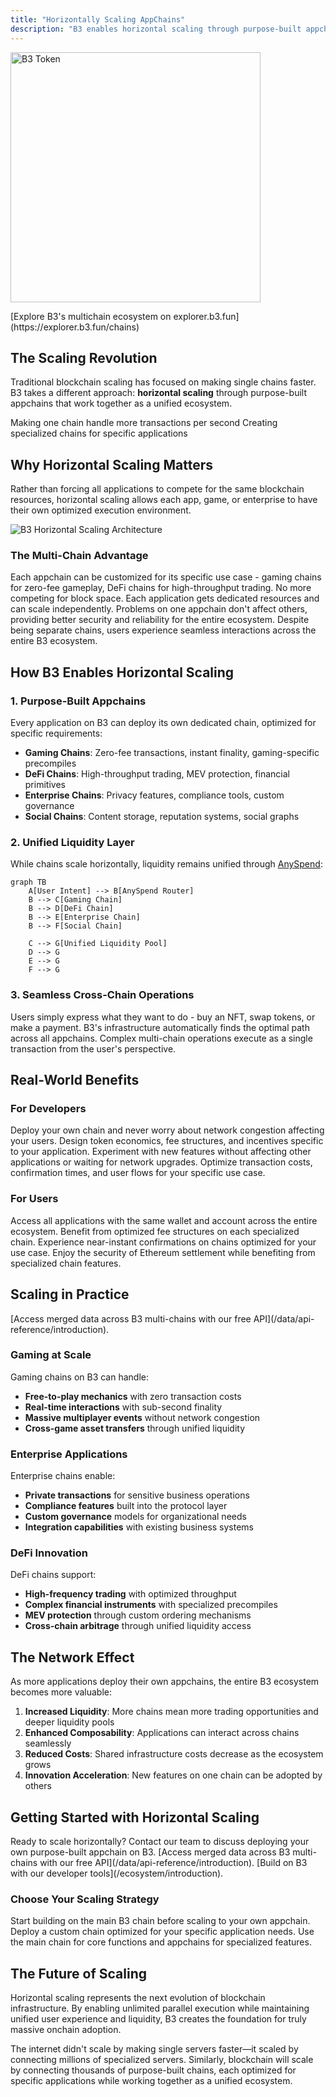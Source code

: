 ```yaml
---
title: "Horizontally Scaling AppChains"
description: "B3 enables horizontal scaling through purpose-built appchains, each optimized for specific use cases while maintaining unified liquidity and user experience."
---
```


<img
  src="/images/open-app-layer.png"
  alt="B3 Token"
  height="400"
  className="rounded-xl"
  title=""
/>

<Note>
  [Explore B3's multichain ecosystem on explorer.b3.fun](https://explorer.b3.fun/chains)
</Note>

## The Scaling Revolution

Traditional blockchain scaling has focused on making single chains faster. B3 takes a different approach: **horizontal scaling** through purpose-built appchains that work together as a unified ecosystem.

<CardGroup cols={2}>
  <Card title="Vertical Scaling" icon="arrow-up">
    Making one chain handle more transactions per second
  </Card>
  <Card title="Horizontal Scaling" icon="arrow-right">
    Creating specialized chains for specific applications
  </Card>
</CardGroup>

## Why Horizontal Scaling Matters

Rather than forcing all applications to compete for the same blockchain resources, horizontal scaling allows each app, game, or enterprise to have their own optimized execution environment.

<img
  src="/images/gamechains-diagram.jpg"
  alt="B3 Horizontal Scaling Architecture"
  className="w-full rounded-2xl"
/>

### The Multi-Chain Advantage

<CardGroup cols={2}>
  <Card title="Application-Specific Optimization" icon="gear">
    Each appchain can be customized for its specific use case - gaming chains for zero-fee gameplay, DeFi chains for high-throughput trading.
  </Card>
  <Card title="Unlimited Throughput" icon="bolt">
    No more competing for block space. Each application gets dedicated resources and can scale independently.
  </Card>
  <Card title="Isolated Risk" icon="shield">
    Problems on one appchain don't affect others, providing better security and reliability for the entire ecosystem.
  </Card>
  <Card title="Unified Experience" icon="link">
    Despite being separate chains, users experience seamless interactions across the entire B3 ecosystem.
  </Card>
</CardGroup>

## How B3 Enables Horizontal Scaling

### 1. Purpose-Built Appchains

Every application on B3 can deploy its own dedicated chain, optimized for specific requirements:

- **Gaming Chains**: Zero-fee transactions, instant finality, gaming-specific precompiles
- **DeFi Chains**: High-throughput trading, MEV protection, financial primitives
- **Enterprise Chains**: Privacy features, compliance tools, custom governance
- **Social Chains**: Content storage, reputation systems, social graphs

### 2. Unified Liquidity Layer

While chains scale horizontally, liquidity remains unified through [AnySpend](/protocol/liquidity):

```mermaid
graph TB
    A[User Intent] --> B[AnySpend Router]
    B --> C[Gaming Chain]
    B --> D[DeFi Chain] 
    B --> E[Enterprise Chain]
    B --> F[Social Chain]
    
    C --> G[Unified Liquidity Pool]
    D --> G
    E --> G
    F --> G
```

### 3. Seamless Cross-Chain Operations

<Steps>
  <Step title="Express Intent">
    Users simply express what they want to do - buy an NFT, swap tokens, or make a payment.
  </Step>
  <Step title="Automatic Routing">
    B3's infrastructure automatically finds the optimal path across all appchains.
  </Step>
  <Step title="Atomic Execution">
    Complex multi-chain operations execute as a single transaction from the user's perspective.
  </Step>
</Steps>

## Real-World Benefits

### For Developers

<CardGroup cols={2}>
  <Card title="No More Congestion" icon="traffic-light">
    Deploy your own chain and never worry about network congestion affecting your users.
  </Card>
  <Card title="Custom Economics" icon="coins">
    Design token economics, fee structures, and incentives specific to your application.
  </Card>
  <Card title="Faster Innovation" icon="rocket">
    Experiment with new features without affecting other applications or waiting for network upgrades.
  </Card>
  <Card title="Better UX" icon="sparkles">
    Optimize transaction costs, confirmation times, and user flows for your specific use case.
  </Card>
</CardGroup>

### For Users

<CardGroup cols={2}>
  <Card title="Consistent Experience" icon="user-check">
    Access all applications with the same wallet and account across the entire ecosystem.
  </Card>
  <Card title="Lower Costs" icon="coins">
    Benefit from optimized fee structures on each specialized chain.
  </Card>
  <Card title="Faster Transactions" icon="clock">
    Experience near-instant confirmations on chains optimized for your use case.
  </Card>
  <Card title="Enhanced Security" icon="lock">
    Enjoy the security of Ethereum settlement while benefiting from specialized chain features.
  </Card>
</CardGroup>

## Scaling in Practice

<Note>
  [Access merged data across B3 multi-chains with our free API](/data/api-reference/introduction).
</Note>

### Gaming at Scale

Gaming chains on B3 can handle:

- **Free-to-play mechanics** with zero transaction costs
- **Real-time interactions** with sub-second finality
- **Massive multiplayer events** without network congestion
- **Cross-game asset transfers** through unified liquidity

### Enterprise Applications

Enterprise chains enable:

- **Private transactions** for sensitive business operations
- **Compliance features** built into the protocol layer
- **Custom governance** models for organizational needs
- **Integration capabilities** with existing business systems

### DeFi Innovation

DeFi chains support:

- **High-frequency trading** with optimized throughput
- **Complex financial instruments** with specialized precompiles
- **MEV protection** through custom ordering mechanisms
- **Cross-chain arbitrage** through unified liquidity access

## The Network Effect

As more applications deploy their own appchains, the entire B3 ecosystem becomes more valuable:

1. **Increased Liquidity**: More chains mean more trading opportunities and deeper liquidity pools
2. **Enhanced Composability**: Applications can interact across chains seamlessly
3. **Reduced Costs**: Shared infrastructure costs decrease as the ecosystem grows
4. **Innovation Acceleration**: New features on one chain can be adopted by others

## Getting Started with Horizontal Scaling

<Card title="Deploy Your Appchain" icon="rocket" horizontal href="https://b3builders.typeform.com/bsmntdevelopers">
  Ready to scale horizontally? Contact our team to discuss deploying your own purpose-built appchain on B3.
</Card>

<Note>
  [Access merged data across B3 multi-chains with our free API](/data/api-reference/introduction).
</Note>

<Note>
  [Build on B3 with our developer tools](/ecosystem/introduction).
</Note>

### Choose Your Scaling Strategy

<CardGroup cols={3}>
  <Card title="Shared B3 Chain" icon="users">
    Start building on the main B3 chain before scaling to your own appchain.
  </Card>
  <Card title="Dedicated Appchain" icon="server">
    Deploy a custom chain optimized for your specific application needs.
  </Card>
  <Card title="Hybrid Approach" icon="block">
    Use the main chain for core functions and appchains for specialized features.
  </Card>
</CardGroup>

## The Future of Scaling

Horizontal scaling represents the next evolution of blockchain infrastructure. By enabling unlimited parallel execution while maintaining unified user experience and liquidity, B3 creates the foundation for truly massive onchain adoption.

The internet didn't scale by making single servers faster—it scaled by connecting millions of specialized servers. Similarly, blockchain will scale by connecting thousands of purpose-built chains, each optimized for specific applications while working together as a unified ecosystem.

